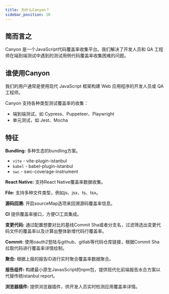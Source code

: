 ```yaml
---
title: 为什么Canyon？
sidebar_position: 10
---
```


## 简而言之

Canyon 是一个JavaScript代码覆盖率收集平台。我们解决了开发人员和 QA 工程师在端到端测试中遇到的测试用例代码覆盖率收集困难的问题。

## 谁使用Canyon

我们的用户通常是使用现代 JavaScript 框架构建 Web 应用程序的开发人员或 QA 工程师。

Canyon 支持各种类型测试覆盖率的收集：

- 端到端测试，如 Cypress、Puppeteer、Playwright
- 单元测试，如 Jest、Mocha

## 特征

**Bundling:** 多种生态的bundling方案。

- `vite` - vite-plugin-istanbul
- `babel` - babel-plugin-istanbul
- `swc` - swc-coverage-instrument

**React Native:** 支持React Native覆盖率数据收集。

**File:** 支持多种文件类型，例如js、jsx、ts、tsx。

**源码回溯:** 开启sourceMap选项来回溯源码覆盖率信息。

**CI** 提供覆盖率接口，方便CI工具集成。

**变更代码:** 通过配置想要对比的基线Commit Sha或者分支名，过滤筛选出变更代码文件的覆盖率以及计算出整体新增代码行覆盖率。

**Commit:** 使用oauth2登陆与github、gitlab等代码仓库链接，根据Commit Sha拉取代码进行覆盖率详情绘制。

**聚合:** 根据上报的报告ID进行实时聚合覆盖率数据聚合。

**报告组件:** 构建最小原生JavasScript的npm包，提供现代化前端报告水合方案以代替传统istanbul report。

**浏览器插件:** 提供浏览器插件，供开发人员实时检测应用覆盖率详情。
